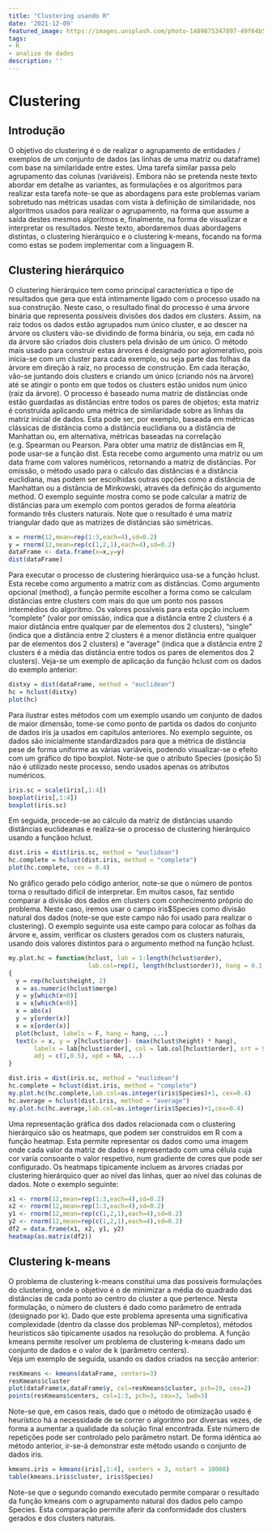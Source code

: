```yaml
---
title: "Clustering usando R"
date: '2021-12-09'
featured_image: https://images.unsplash.com/photo-1489875347897-49f64b51c1f8?ixid=MnwxMjA3fDB8MHxwaG90by1wYWdlfHx8fGVufDB8fHx8&ixlib=rb-1.2.1&auto=format&fit=crop&w=1050&q=80
tags:
- R
- analise de dados
description: ''
---
```


# Clustering 
 
 
## Introdução 
 
O objetivo do clustering é o de realizar o agrupamento de entidades / exemplos de um conjunto de dados (as linhas de uma matriz ou dataframe) com base na similaridade entre estes. Uma tarefa similar passa pelo agrupamento das colunas (variáveis). 
Embora não se pretenda neste texto abordar em detalhe as variantes, as formulações e os algoritmos para realizar esta tarefa note-se que as abordagens para este problemas variam sobretudo nas métricas usadas com vista à definição de similaridade, nos algoritmos usados para realizar o agrupamento, na forma que assume a saída destes mesmos algoritmos e, finalmente, na forma de visualizar e interpretar os resultados. 
Neste texto, abordaremos duas abordagens distintas, o clustering hierárquico e o clustering k-means, focando na forma como estas se podem implementar com a linguagem R. 
 
## Clustering hierárquico 
 
O clustering hierárquico tem como principal característica o tipo de resultados 
que gera que está intimamente ligado com o processo usado na sua construção. Neste caso, o resultado final do processo é uma árvore binária que representa possíveis divisões dos dados em clusters. Assim, na raiz todos os dados estão agrupados num único cluster, e ao descer na árvore os clusters vão-se dividindo de forma binária, ou seja, em cada nó da árvore são criados dois clusters pela divisão de um único. 
	O método mais usado para construir estas árvores é designado por 
aglomerativo, pois inicia-se com um cluster para cada exemplo, ou seja parte das folhas da árvore em direção à raiz, no processo de construção. Em cada iteração, vão-se juntando dois clusters e criando um único (criando nós na árvore) até se atingir o ponto em que todos os clusters estão unidos num único (raiz da árvore). 
O processo é baseado numa matriz de distâncias onde estão guardadas as distâncias entre todos os pares de objetos; esta matriz é construída aplicando uma métrica de similaridade sobre as linhas da matriz inicial de dados. Esta pode ser, por exemplo, baseada em métricas clássicas de distância como a distância euclidiana ou a distância de Manhattan ou, em alternativa, métricas baseadas na correlação (e.g. Spearman ou Pearson. 
Para obter uma matriz de distâncias em R, pode usar-se a função dist. Esta 
recebe como argumento uma matriz ou um data frame com valores numéricos, retornando a matriz de distâncias. Por omissão, o método usado para o cálculo das distâncias é a distância euclidiana, mas podem ser escolhidas outras opções como a distância de Manhattan ou a distãncia de Minkowski, através da definição do argumento method. 
O exemplo seguinte mostra como se pode calcular a matriz de distâncias para 
um exemplo com pontos gerados de forma aleatória formando três clusters naturais. Note que o resultado é uma matriz triangular dado que as matrizes de distâncias são simétricas. 
 

```r
x = rnorm(12,mean=rep(1:3,each=4),sd=0.2) 
y = rnorm(12,mean=rep(c(1,2,1),each=4),sd=0.2) 
dataFrame <- data.frame(x=x,y=y) 
dist(dataFrame)
```

 
Para executar o processo de clustering hierárquico usa-se a função hclust. Esta 
recebe como argumento a matriz com as distâncias. Como argumento opcional (method), a função permite escolher a forma como se calculam distâncias entre clusters com mais do que um ponto nos passos intermédios do algoritmo. Os valores possíveis para esta opção incluem “complete” (valor por omissão, indica que a distância entre 2 clusters é a maior distância entre qualquer par de elementos dos 2 clusters), “single” (indica que a distância entre 2 clusters é a menor distância entre qualquer par de elementos dos 2 clusters) e “average” (indica que a distância entre 2 clusters é a média das distância entre todos os pares de elementos dos 2 clusters). 
Veja-se um exemplo de aplicação da função hclust com os dados do exemplo 
anterior: 
 
```r
distxy = dist(dataFrame, method = "euclidean") 
hc = hclust(distxy) 
plot(hc) 
```
 

Para ilustrar estes métodos com um exemplo usando um conjunto de dados de 
maior dimensão, tome-se como ponto de partida os dados do conjunto de dados iris ja usados em capítulos anteriores. No exemplo seguinte, os dados são inicialmente standardizados para que a métrica de distância pese de forma uniforme as várias variáveis, podendo visualizar-se o efeito com um gráfico do tipo boxplot. Note-se que o atributo Species (posição 5) não é utilizado neste processo, sendo usados apenas os atributos numéricos. 
 

```r
iris.sc = scale(iris[,1:4])
boxplot(iris[,1:4]) 
boxplot(iris.sc)
```
 
Em seguida, procede-se ao cálculo da matriz de distâncias usando distâncias 
euclideanas e realiza-se o processo de clustering hierárquico usando a funçãoo hclust. 
 
```r
dist.iris = dist(iris.sc, method = "euclidean") 
hc.complete = hclust(dist.iris, method = "complete") 
plot(hc.complete, cex = 0.4)
```
 
No gráfico gerado pelo código anterior, note-se que o número de pontos torna o 
resultado difícil de interpretar. Em muitos casos, faz sentido comparar a divisão dos dados em clusters com conhecimento próprio do problema. Neste caso, iremos usar o campo iris$Species como divisão natural dos dados (note-se que este campo não foi usado para realizar o clustering). O exemplo seguinte usa este campo para colocar as folhas da árvore e, assim, verificar os clusters gerados com os clusters naturais, usando dois valores distintos para o argumento method na função hclust. 
 
```r
my.plot.hc = function(hclust, lab = 1:length(hclust$order),  
                      lab.col=rep(1, length(hclust$order)), hang = 0.1, ...) 
{ 
  y = rep(hclust$height, 2) 
  x = as.numeric(hclust$merge) 
  y = y[which(x<0)] 
  x = x[which(x<0)] 
  x = abs(x) 
  y = y[order(x)] 
  x = x[order(x)] 
  plot(hclust, labels = F, hang = hang, ...) 
  text(x = x, y = y[hclust$order]- (max(hclust$height) * hang),  
       labels = lab[hclust$order], col = lab.col[hclust$order], srt = 90,  
       adj = c(1,0.5), xpd = NA, ...) 
}

dist.iris = dist(iris.sc, method = "euclidean") 
hc.complete = hclust(dist.iris, method = "complete") 
my.plot.hc(hc.complete,lab.col=as.integer(iris$Species)+1, cex=0.4)
hc.average = hclust(dist.iris, method = "average") 
my.plot.hc(hc.average,lab.col=as.integer(iris$Species)+1,cex=0.4)
```
 
 
Uma representação gráfica dos dados relacionada com o clustering hierárquico 
são os heatmaps, que podem ser construídos em R com a função heatmap. Esta permite representar os dados como uma imagem onde cada valor da matriz de dados é representado com uma célula cuja cor varia consoante o valor respetivo, num gradiente de cores que pode ser configurado. Os heatmaps tipicamente incluem as árvores criadas por clustering hierárquico quer ao nível das linhas, quer ao nível das colunas de dados. Note o exemplo seguinte: 
 

```r
x1 <- rnorm(12,mean=rep(1:3,each=4),sd=0.2) 
x2 <- rnorm(12,mean=rep(1:3,each=4),sd=0.2) 
y1 <- rnorm(12,mean=rep(c(1,2,1),each=4),sd=0.2) 
y2 <- rnorm(12,mean=rep(c(1,2,1),each=4),sd=0.2) 
df2 = data.frame(x1, x2, y1, y2) 
heatmap(as.matrix(df2))
``` 
 
## Clustering k-means 
  
O problema de clustering k-means constitui uma das possíveis formulações do clustering, onde o objetivo é o de minimizar a média do quadrado das distâncias de cada ponto ao centro do cluster a que pertence. Nesta formulação, o número de clusters é dado como parâmetro de entrada (designado por k). Dado que este problema apresenta uma significativa complexidade (dentro da classe dos problemas NP-completos), métodos heurísticos são tipicamente usados na resolução do problema. 
A função kmeans permite resolver um problema de clustering k-means dado um 
conjunto de dados e o valor de k (parâmetro centers).  
Veja um exemplo de seguida, usando os dados criados na secção anterior: 
 
```r
resKmeans <- kmeans(dataFrame, centers=3) 
resKmeans$cluster 
plot(dataFrame$x,dataFrame$y, col=resKmeans$cluster, pch=19, cex=2) 
points(resKmeans$centers, col=1:3, pch=3, cex=3, lwd=3) 
``` 
 
 
Note-se que, em casos reais, dado que o método de otimização usado é heurístico 
há a necessidade de se correr o algoritmo por diversas vezes, de forma a aumentar a qualidade da solução final encontrada. Este número de repetições pode ser controlado pelo parâmetro nstart. 
De forma idêntica ao método anterior, ir-se-á demonstrar este método usando o 
conjunto de dados iris. 
 
```r
kmeans.iris = kmeans(iris[,1:4], centers = 3, nstart = 10000) 
table(kmeans.iris$cluster, iris$Species)
```

 
Note-se que o segundo comando executado permite comparar o resultado da função kmeans com o agrupamento natural dos dados pelo campo Species. Esta comparação permite aferir da conformidade dos clusters gerados e dos clusters naturais. 
 